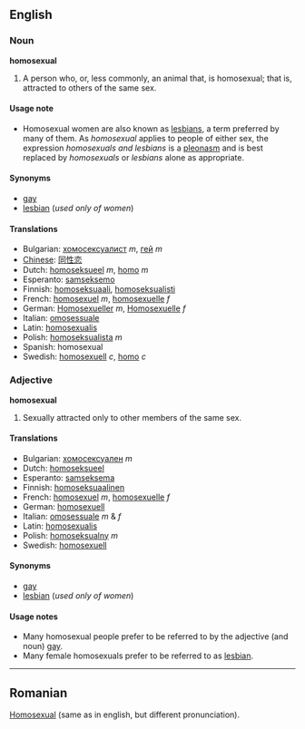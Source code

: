 ==English==
===Noun===
'''homosexual'''
# A person who, or, less commonly, an animal that, is homosexual; that is, attracted to others of the same sex.

====Usage note====
*Homosexual women are also known as [[lesbian]]s, a term preferred by many of them.  As ''homosexual'' applies to people of either sex, the expression ''homosexuals and lesbians'' is a [[pleonasm]] and is best replaced by ''homosexuals'' or ''lesbians'' alone as appropriate.

====Synonyms====
*[[gay]]
*[[lesbian]] (''used only of women'')

====Translations====
*Bulgarian: [[хомосексуалист]] ''m'', [[гей]] ''m'' <!--, [[педал]] ''m'' (highly offensive) this is not an idiomatic translation - belongs under "queer" and the like -->
*[[Chinese]]: [[同性恋]]
*Dutch: [[homoseksueel]] ''m'', [[homo]] ''m''
*Esperanto: [[samseksemo]]
*Finnish: [[homoseksuaali]], [[homoseksualisti]]
*French: [[homosexuel]] ''m'', [[homosexuelle]] ''f''
*German: [[Homosexueller]] ''m'', [[Homosexuelle]] ''f''
*Italian: [[omosessuale]]
*Latin: [[homosexualis]]
*Polish: [[homoseksualista]] ''m''
*Spanish: homosexual
*Swedish: [[homosexuell]] ''c'', [[homo]] ''c''

===Adjective===
'''homosexual'''
# Sexually attracted only to other members of the same sex.

====Translations====
*Bulgarian: [[хомосексуален]] ''m''
*Dutch: [[homoseksueel]]
*Esperanto: [[samseksema]]
*Finnish: [[homoseksuaalinen]]
*French: [[homosexuel]] ''m'', [[homosexuelle]] ''f''
*German: [[homosexuell]]
*Italian: [[omosessuale]] ''m'' & ''f''
*Latin: [[homosexualis]]
*Polish: [[homoseksualny]] ''m''
*Swedish: [[homosexuell]]

====Synonyms====
*[[gay]]
*[[lesbian]] (''used only of women'')

====Usage notes====
*Many homosexual people prefer to be referred to by the adjective (and noun) [[gay]].
*Many female homosexuals prefer to be referred to as [[lesbian]].

----
==Romanian==
[[Homosexual]] (same as in english, but different pronunciation).
<!--is this the adjective or the noun?  Please format correctly.-->